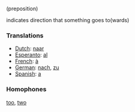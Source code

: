 (preposition)

indicates direction that something goes to(wards)

===Translations===

*[[Dutch]]: [[naar]]
*[[Esperanto]]: [[al]]
*[[French]]: [[à]]
*[[German]]: [[nach]], [[zu]]
*[[Spanish]]: [[a]]

===Homophones===

[[too]], [[two]]